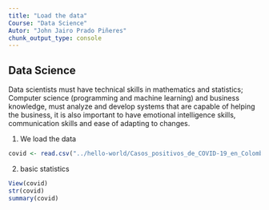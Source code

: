 ```yaml
---
title: "Load the data"
Course: "Data Science"
Autor: "John Jairo Prado Piñeres"
chunk_output_type: console
---
```


## Data Science


Data scientists must have technical skills in mathematics and statistics; Computer science (programming and machine learning) and business knowledge, must analyze and develop systems that are capable of helping the business, it is also important to have emotional intelligence skills, communication skills and ease of adapting to changes.

1. We load the data

```r


covid <- read.csv("../hello-world/Casos_positivos_de_COVID-19_en_Colombia.csv")

```

2. basic statistics 
```r
View(covid)
str(covid)
summary(covid)
```
